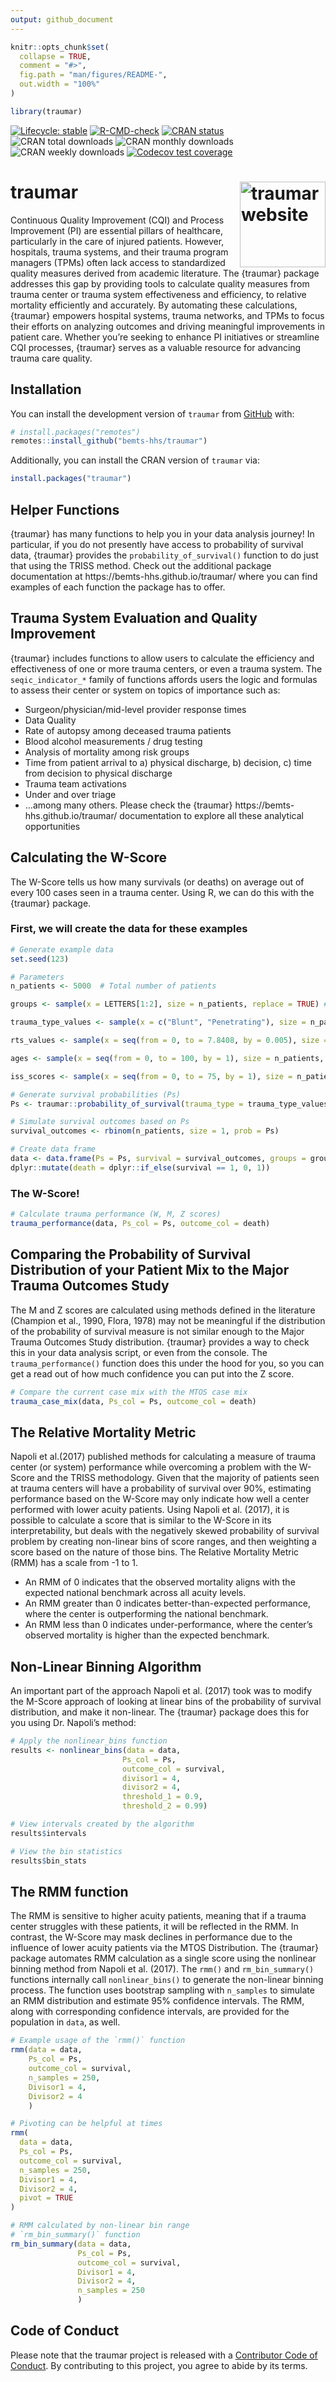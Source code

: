 ```yaml
---
output: github_document
---
```


<!-- README.md is generated from README.Rmd. Please edit that file -->

```r
knitr::opts_chunk$set(
  collapse = TRUE,
  comment = "#>",
  fig.path = "man/figures/README-",
  out.width = "100%"
)

library(traumar)

```

<!-- badges: start -->
[![Lifecycle: stable](https://img.shields.io/badge/lifecycle-stable-brightgreen.svg)](https://lifecycle.r-lib.org/articles/stages.html#stable)
[![R-CMD-check](https://github.com/bemts-hhs/traumar/actions/workflows/R-CMD-check.yaml/badge.svg)](https://github.com/bemts-hhs/traumar/actions/workflows/R-CMD-check.yaml)
[![CRAN status](https://www.r-pkg.org/badges/version/traumar)](https://CRAN.R-project.org/package=traumar)
![CRAN total downloads](https://cranlogs.r-pkg.org/badges/grand-total/traumar)
![CRAN monthly downloads](https://cranlogs.r-pkg.org/badges/last-month/traumar)
![CRAN weekly downloads](https://cranlogs.r-pkg.org/badges/last-week/traumar)
[![Codecov test coverage](https://codecov.io/gh/bemts-hhs/traumar/graph/badge.svg)](https://app.codecov.io/gh/bemts-hhs/traumar)
<!-- badges: end -->

# traumar <a href="https://bemts-hhs.github.io/traumar/"><img src="man/figures/logo.png" align="right" height="137" alt="traumar website" /></a>

Continuous Quality Improvement (CQI) and Process Improvement (PI) are essential
pillars of healthcare, particularly in the care of injured patients. However,
hospitals, trauma systems, and their trauma program managers (TPMs) often lack
access to standardized quality measures derived from academic literature. The
{traumar} package addresses this gap by providing tools to calculate quality
measures from trauma center or trauma system effectiveness and efficiency, to
relative mortality efficiently and accurately. By automating these calculations,
{traumar} empowers hospital systems, trauma networks, and TPMs to focus their
efforts on analyzing outcomes and driving meaningful improvements in patient
care. Whether you're seeking to enhance PI initiatives or streamline CQI
processes, {traumar} serves as a valuable resource for advancing trauma care
quality.

## Installation

You can install the development version of `traumar` from [GitHub](https://github.com/bemts-hhs/traumar) with:

``` r
# install.packages("remotes")
remotes::install_github("bemts-hhs/traumar")
```

Additionally, you can install the CRAN version of `traumar` via:

```r
install.packages("traumar")
```

## Helper Functions

{traumar} has many functions to help you in your data analysis journey! In
particular, if you do not presently have access to probability of survival data,
{traumar} provides the `probability_of_survival()` function to do just that
using the TRISS method. Check out the additional package documentation at
https://bemts-hhs.github.io/traumar/ where you can find examples of each
function the package has to offer.

## Trauma System Evaluation and Quality Improvement
{traumar} includes functions to allow users to calculate the efficiency and
effectiveness of one or more trauma centers, or even a trauma system. The
`seqic_indicator_*` family of functions affords users the logic and formulas to
assess their center or system on topics of importance such as:

- Surgeon/physician/mid-level provider response times
- Data Quality
- Rate of autopsy among deceased trauma patients
- Blood alcohol measurements / drug testing
- Analysis of mortality among risk groups
- Time from patient arrival to a) physical discharge, b) decision, c) time from
  decision to physical discharge
- Trauma team activations
- Under and over triage
- ...among many others.  Please check the {traumar}
  https://bemts-hhs.github.io/traumar/ documentation to explore all these
  analytical opportunities

## Calculating the W-Score

The W-Score tells us how many survivals (or deaths) on average out of every 100
cases seen in a trauma center.  Using R, we can do this with the {traumar}
package.

### First, we will create the data for these examples

```r

# Generate example data
set.seed(123)

# Parameters
n_patients <- 5000  # Total number of patients

groups <- sample(x = LETTERS[1:2], size = n_patients, replace = TRUE) # Arbitrary group labels

trauma_type_values <- sample(x = c("Blunt", "Penetrating"), size = n_patients, replace = TRUE) # Trauma types

rts_values <- sample(x = seq(from = 0, to = 7.8408, by = 0.005), size = n_patients, replace = TRUE) # RTS values

ages <- sample(x = seq(from = 0, to = 100, by = 1), size = n_patients, replace = TRUE) # patient ages

iss_scores <- sample(x = seq(from = 0, to = 75, by = 1), size = n_patients, replace = TRUE) # ISS scores

# Generate survival probabilities (Ps)
Ps <- traumar::probability_of_survival(trauma_type = trauma_type_values, age = ages, rts = rts_values, iss = iss_scores)

# Simulate survival outcomes based on Ps
survival_outcomes <- rbinom(n_patients, size = 1, prob = Ps)

# Create data frame
data <- data.frame(Ps = Ps, survival = survival_outcomes, groups = groups) |>
dplyr::mutate(death = dplyr::if_else(survival == 1, 0, 1))


```

### The W-Score!

```r

# Calculate trauma performance (W, M, Z scores)
trauma_performance(data, Ps_col = Ps, outcome_col = death)

```

## Comparing the Probability of Survival Distribution of your Patient Mix to the Major Trauma Outcomes Study

The M and Z scores are calculated using methods defined in the literature
(Champion et al., 1990, Flora, 1978) may not be meaningful if the distribution
of the probability of survival measure is not similar enough to the Major Trauma
Outcomes Study distribution. {traumar} provides a way to check this in your data
analysis script, or even from the console.  The `trauma_performance()` function
does this under the hood for you, so you can get a read out of how much
confidence you can put into the Z score.

```r

# Compare the current case mix with the MTOS case mix
trauma_case_mix(data, Ps_col = Ps, outcome_col = death)

```

## The Relative Mortality Metric

Napoli et al.(2017) published methods for calculating a measure of trauma center
(or system) performance while overcoming a problem with the W-Score and the
TRISS methodology.  Given that the majority of patients seen at trauma centers
will have a probability of survival over 90%, estimating performance based on
the W-Score may only indicate how well a center performed with lower acuity
patients.  Using Napoli et al. (2017), it is possible to calculate a score that
is similar to the W-Score in its interpretability, but deals with the negatively
skewed probability of survival problem by creating non-linear bins of score
ranges, and then weighting a score based on the nature of those bins.  The
Relative Mortality Metric (RMM) has a scale from -1 to 1.
 
 * An RMM of 0 indicates that the observed mortality aligns with the expected
national benchmark across all acuity levels.
 * An RMM greater than 0 indicates better-than-expected performance, where
the center is outperforming the national benchmark.
 * An RMM less than 0 indicates under-performance, where the center’s observed
mortality is higher than the expected benchmark.

## Non-Linear Binning Algorithm

An important part of the approach Napoli et al. (2017) took was to modify the
M-Score approach of looking at linear bins of the probability of survival
distribution, and make it non-linear.  The {traumar} package does this for you
using Dr. Napoli's method:

``` r

# Apply the nonlinear_bins function
results <- nonlinear_bins(data = data,
                         Ps_col = Ps,
                         outcome_col = survival,
                         divisor1 = 4,
                         divisor2 = 4,
                         threshold_1 = 0.9,
                         threshold_2 = 0.99)

# View intervals created by the algorithm
results$intervals

# View the bin statistics
results$bin_stats


```

## The RMM function

The RMM is sensitive to higher acuity patients, meaning that if a trauma center
struggles with these patients, it will be reflected in the RMM. In contrast, the
W-Score may mask declines in performance due to the influence of lower acuity
patients via the MTOS Distribution. The {traumar} package automates RMM
calculation as a single score using the nonlinear binning method from Napoli et
al. (2017). The `rmm()` and `rm_bin_summary()` functions internally call
`nonlinear_bins()` to generate the non-linear binning process. The function uses
bootstrap sampling with `n_samples` to simulate an RMM distribution and estimate
95% confidence intervals. The RMM, along with corresponding confidence
intervals, are provided for the population in `data`, as well.

```r

# Example usage of the `rmm()` function
rmm(data = data,
    Ps_col = Ps,
    outcome_col = survival,
    n_samples = 250,
    Divisor1 = 4,
    Divisor2 = 4
    )

# Pivoting can be helpful at times
rmm(
  data = data,
  Ps_col = Ps,
  outcome_col = survival,
  n_samples = 250,
  Divisor1 = 4,
  Divisor2 = 4,
  pivot = TRUE
)

# RMM calculated by non-linear bin range
# `rm_bin_summary()` function
rm_bin_summary(data = data,
               Ps_col = Ps,
               outcome_col = survival,
               Divisor1 = 4,
               Divisor2 = 4,
               n_samples = 250
               )

```

## Code of Conduct

Please note that the traumar project is released with a [Contributor Code of Conduct](https://bemts-hhs.github.io/traumar/CODE_OF_CONDUCT.html). By contributing to this project, you agree to abide by its terms.

